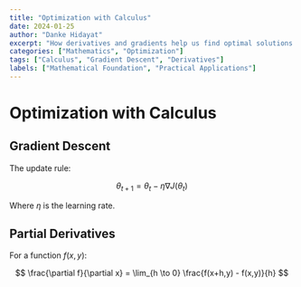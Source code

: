 ```yaml
---
title: "Optimization with Calculus"
date: 2024-01-25
author: "Danke Hidayat"
excerpt: "How derivatives and gradients help us find optimal solutions."
categories: ["Mathematics", "Optimization"]
tags: ["Calculus", "Gradient Descent", "Derivatives"]
labels: ["Mathematical Foundation", "Practical Applications"]
---
```


# Optimization with Calculus

## Gradient Descent

The update rule:

$$
\theta_{t+1} = \theta_t - \eta \nabla J(\theta_t)
$$

Where $\eta$ is the learning rate.

## Partial Derivatives

For a function $f(x,y)$:

$$
\frac{\partial f}{\partial x} = \lim_{h \to 0} \frac{f(x+h,y) - f(x,y)}{h}
$$
